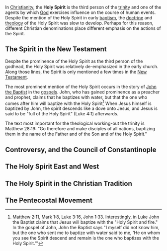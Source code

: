 {{subpages}}

In [[Christianity]], the '''Holy Spirit''' is the third person of the [[trinity]] and one of the agents by which [[God]] exercises influence on the course of human events. Despite the mention of the Holy Spirit in early [[baptism]], the [[doctrine]] and [[theology]] of the Holy Spirit was slow to develop. Perhaps for this reason, different Christian denominations place different emphasis on the actions of the Spirit.

== The Spirit in the New Testament ==
Despite the prominence of the Holy Spirit as the third person of the godhead, the Holy Spirit was relatively de-emphasized in the early church. Along those lines, the Spirit is only mentioned a few times in the [[New Testament]]. 

The most prominent mention of the Holy Spirit occurs in the story of [[John the Baptist]] in the [[gospels]]. John, who has gained prominence as a preacher and prophet, claims that he baptizes with water, but that the one who comes after him will baptize with the Holy Spirit<ref>Matthew 2:11, Mark 1:8, Luke 3:16, John 1:33. Interestingly, in Luke John the Baptist claims that Jesus will baptize with the "Holy Spirit and fire." In the gospel of John, John the Baptist says "I myself did not know him, but the one who sent me to baptize with water said to me, 'He on whom you see the Spirit descend and remain is the one who baptizes with the Holy Spirit.'"</ref> When Jesus himself is baptized by John, the spirit descends like a dove onto Jesus, and Jesus is said to be "full of the Holy Spirit" (Luke 4:1) afterwards. 

The text most important for the theological working-out the trinity is Matthew 28:19: "Go therefore and make disciples of all nations, baptizing them in the name of the Father and of the Son and of the Holy Spirit." 

== Controversy, and the Council of Constantinople ==

== The Holy Spirit East and West ==

== The Holy Spirit in the Christian Tradition ==

== The Pentecostal Movement ==